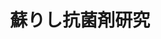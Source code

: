 ﻿---
title: "蘇りし抗菌剤研究"
category: "生命理工学院"
vol: "63"
interviewee: "丹治 保典 "
url: ""
tags: []
pdf: "63-3.pdf"
facephoto: ""
career: ""
preface: "ファージ、それは細菌にのみ感染するウイルスである。このウイルスを用いた研究が、病原菌に対する新たな防御手段として、最近注目を集めるようになった。今回紹介するのは、ファージを抗菌剤として使うための研究と、ある場所に特定の最近がいるかどうか調べるための研究をしている丹治である。"
---
